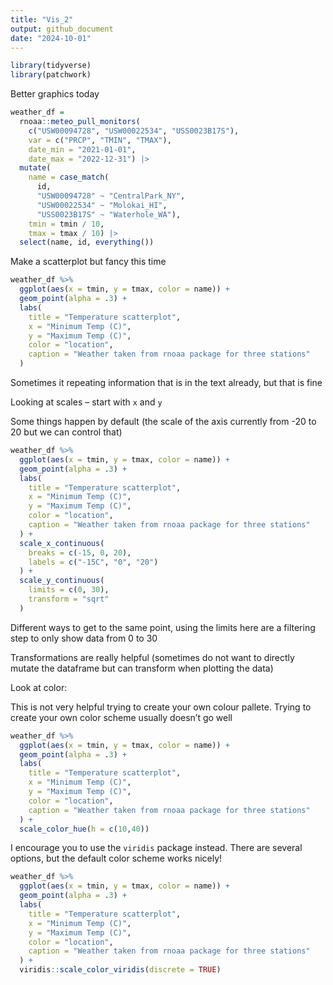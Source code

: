 ```yaml
---
title: "Vis_2"
output: github_document
date: "2024-10-01"
---
```


```r
library(tidyverse)
library(patchwork)
```

Better graphics today 

```r
weather_df = 
  rnoaa::meteo_pull_monitors(
    c("USW00094728", "USW00022534", "USS0023B17S"),
    var = c("PRCP", "TMIN", "TMAX"), 
    date_min = "2021-01-01",
    date_max = "2022-12-31") |>
  mutate(
    name = case_match(
      id, 
      "USW00094728" ~ "CentralPark_NY", 
      "USW00022534" ~ "Molokai_HI",
      "USS0023B17S" ~ "Waterhole_WA"),
    tmin = tmin / 10,
    tmax = tmax / 10) |>
  select(name, id, everything())
```

Make a scatterplot but fancy this time

```r
weather_df %>% 
  ggplot(aes(x = tmin, y = tmax, color = name)) + 
  geom_point(alpha = .3) +
  labs(
    title = "Temperature scatterplot",
    x = "Minimum Temp (C)",
    y = "Maximum Temp (C)",
    color = "location",
    caption = "Weather taken from rnoaa package for three stations"
  )
```

Sometimes it repeating information that is in the text already, but that is fine 

Looking at scales -- start with `x` and `y` 

Some things happen by default (the scale of the axis currently from -20 to 20 but we can control that)

```r
weather_df %>% 
  ggplot(aes(x = tmin, y = tmax, color = name)) + 
  geom_point(alpha = .3) +
  labs(
    title = "Temperature scatterplot",
    x = "Minimum Temp (C)",
    y = "Maximum Temp (C)",
    color = "location",
    caption = "Weather taken from rnoaa package for three stations"
  ) + 
  scale_x_continuous(
    breaks = c(-15, 0, 20),
    labels = c("-15C", "0", "20")
  ) +
  scale_y_continuous(
    limits = c(0, 30),
    transform = "sqrt"
  )
```

Different ways to get to the same point, using the limits here are a filtering step to only show data from 0 to 30 

Transformations are really helpful (sometimes do not want to directly mutate the dataframe but can transform when plotting the data)

Look at color:

This is not very helpful trying to create your own colour pallete. 
Trying to create your own color scheme usually doesn’t go well

```r
weather_df %>% 
  ggplot(aes(x = tmin, y = tmax, color = name)) + 
  geom_point(alpha = .3) +
  labs(
    title = "Temperature scatterplot",
    x = "Minimum Temp (C)",
    y = "Maximum Temp (C)",
    color = "location",
    caption = "Weather taken from rnoaa package for three stations"
  ) + 
  scale_color_hue(h = c(10,40))
```

I encourage you to use the `viridis` package instead. There are several options, but the default color scheme works nicely!

```r
weather_df %>% 
  ggplot(aes(x = tmin, y = tmax, color = name)) + 
  geom_point(alpha = .3) +
  labs(
    title = "Temperature scatterplot",
    x = "Minimum Temp (C)",
    y = "Maximum Temp (C)",
    color = "location",
    caption = "Weather taken from rnoaa package for three stations"
  ) + 
  viridis::scale_color_viridis(discrete = TRUE)
```

